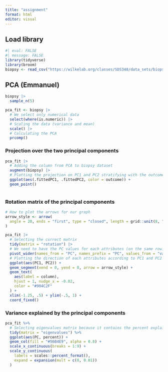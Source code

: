 ```yaml
---
title: "assignment"
format: html
editor: visual
---
```


## Load library

```r
#| eval: FALSE
#| message: FALSE
library(tidyverse)
library(broom)
biopsy <- read_csv("https://wilkelab.org/classes/SDS348/data_sets/biopsy.csv")
```

## PCA (Emmanuel)

```r
biopsy |>
  sample_n(5)
```

```r
pca_fit <- biopsy |>
  # We select only numerical data
  select(where(is.numeric)) |>
  # Scaling the data (variance and mean)
  scale() |>
  # Calculating the PCA
  prcomp()
```

### Projection over the two principal components

```r
pca_fit |>
  # Adding the column from PCA to biopsy dataset
  augment(biopsy) |>
  # Plotting the projection on PC1 and PC2 stratifying with the outcome
  ggplot(aes(.fittedPC1, .fittedPC2, color = outcome)) +
  geom_point()
  
```

### Rotation matrix of the principal components

```r
# How to plot the arrows for our graph
arrow_style <- arrow(
  angle = 20, ends = "first", type = "closed", length = grid::unit(8, "pt")
)

pca_fit |>
  # Selecting the correct matrix
  tidy(matrix = "rotation") |>
  # We need to have the PC values for each attributes (on the same row)
  pivot_wider(names_from = "PC", names_prefix = "PC", values_from = "value") |>
  # Plotting the direction of each attributes according to PC1 and PC2
  ggplot(aes(PC1, PC2)) + 
  geom_segment(xend = 0, yend = 0, arrow = arrow_style) + 
  geom_text(
    aes(label = column),
    hjust = 1, nudge_x = -0.02, 
    color = "#904C2F"
  ) +
  xlim(-1.25, .5) + ylim(-.5, 1) +
  coord_fixed()

```

### Variance explained by the principal components

```r
pca_fit %>%
  # Selecting eigenvalues matrix because it contains the percent explain by each PC
  tidy(matrix = "eigenvalues") %>%
  ggplot(aes(PC, percent)) +
  geom_col(fill = "#56B4E9", alpha = 0.8) +
  scale_x_continuous(breaks = 1:9) +
  scale_y_continuous(
    labels = scales::percent_format(),
    expand = expansion(mult = c(0, 0.01))
  )
```
